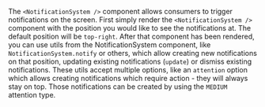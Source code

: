 The `<NotificationSystem />` component allows consumers to trigger notifications on the screen.
First simply render the `<NotificationSystem />` component with the position you would like to see the notifications at.
The default position will be `top-right`. After that component has been rendered, you can use utils from the NotificationSystem component,
like `NotificationSystem.notify` or others, which allow creating new notifications on that position, updating existing notifications (`update`) or dismiss existing notifications.
These utils accept multiple options, like an `attention` option which allows creating notifications which require action - they will always stay on top. Those notifications
can be created by using the `MEDIUM` attention type.
